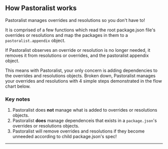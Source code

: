 
<section>

## How Pastoralist works

Pastoralist manages overrides and resolutions so you don't have to!

It is comprised of a few functions which read the root package.json file's overrides or resolutions and map the packages in them to a `pastoralist.appendix` object.

If Pastoralist observes an override or resolution is no longer needed, it removes it from resolutions or overrides, and the pastoralist appendix object.

This means with Pastoralist, your only concern is adding dependencies to the overrides and resolutions objects.
Broken down, Pastoralist manages your overrides and resolutions with 4 simple steps demonstrated in the flow chart below.

<ReviewFlow />

### Key notes

1. Pastoralist does **not** manage what is added to overrides or resolutions objects.
2. Pastoralist **does** manage dependenceis that exists in a `package.json`'s overrides or resolutions objects.
3. Pastoralist will remove overrides and resolutions if they become unneeded according to child package.json's spec!

---

</section>
